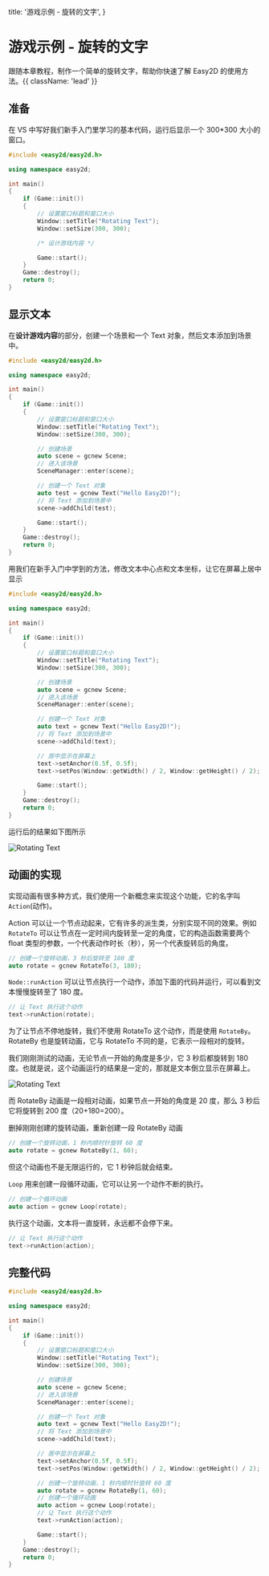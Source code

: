   title: '游戏示例 - 旋转的文字',
}

# 游戏示例 - 旋转的文字

跟随本章教程，制作一个简单的旋转文字，帮助你快速了解 Easy2D 的使用方法。{{ className: 'lead' }}

## 准备

在 VS 中写好我们新手入门里学习的基本代码，运行后显示一个 300*300 大小的窗口。

```cpp {{ title: "main.cpp" }}
#include <easy2d/easy2d.h>

using namespace easy2d;

int main()
{
    if (Game::init())
    {
        // 设置窗口标题和窗口大小
        Window::setTitle("Rotating Text");
        Window::setSize(300, 300);

        /* 设计游戏内容 */

        Game::start();
    }
    Game::destroy();
    return 0;
}
```

## 显示文本

在**设计游戏内容**的部分，创建一个场景和一个 Text 对象，然后文本添加到场景中。

```cpp {{ title: "main.cpp" }}
#include <easy2d/easy2d.h>

using namespace easy2d;

int main()
{
    if (Game::init())
    {
        // 设置窗口标题和窗口大小
        Window::setTitle("Rotating Text");
        Window::setSize(300, 300);

        // 创建场景
        auto scene = gcnew Scene;
        // 进入该场景
        SceneManager::enter(scene);

        // 创建一个 Text 对象
        auto test = gcnew Text("Hello Easy2D!");
        // 将 Text 添加到场景中
        scene->addChild(test);

        Game::start();
    }
    Game::destroy();
    return 0;
}
```

用我们在新手入门中学到的方法，修改文本中心点和文本坐标，让它在屏幕上居中显示

```cpp {{ title: "main.cpp" }}
#include <easy2d/easy2d.h>

using namespace easy2d;

int main()
{
    if (Game::init())
    {
        // 设置窗口标题和窗口大小
        Window::setTitle("Rotating Text");
        Window::setSize(300, 300);

        // 创建场景
        auto scene = gcnew Scene;
        // 进入该场景
        SceneManager::enter(scene);

        // 创建一个 Text 对象
        auto text = gcnew Text("Hello Easy2D!");
        // 将 Text 添加到场景中
        scene->addChild(text);

        // 居中显示在屏幕上
        text->setAnchor(0.5f, 0.5f);
        text->setPos(Window::getWidth() / 2, Window::getHeight() / 2);

        Game::start();
    }
    Game::destroy();
    return 0;
}
```

运行后的结果如下图所示

![Rotating Text](/assets/images/tutorial/demo/rotating-text/1.png)

## 动画的实现

实现动画有很多种方式，我们使用一个新概念来实现这个功能，它的名字叫 `Action`(动作)。

Action 可以让一个节点动起来，它有许多的派生类，分别实现不同的效果。例如 `RotateTo` 可以让节点在一定时间内旋转至一定的角度，它的构造函数需要两个 float 类型的参数，一个代表动作时长（秒），另一个代表旋转后的角度。

```cpp
// 创建一个旋转动画，3 秒后旋转至 180 度
auto rotate = gcnew RotateTo(3, 180);
```

`Node::runAction` 可以让节点执行一个动作，添加下面的代码并运行，可以看到文本慢慢旋转至了 180 度。

```cpp
// 让 Text 执行这个动作
text->runAction(rotate);
```

为了让节点不停地旋转，我们不使用 RotateTo 这个动作，而是使用 `RotateBy`。RotateBy 也是旋转动画，它与 RotateTo 不同的是，它表示一段相对的旋转。

我们刚刚测试的动画，无论节点一开始的角度是多少，它 3 秒后都旋转到 180 度。也就是说，这个动画运行的结果是一定的，那就是文本倒立显示在屏幕上。

![Rotating Text](/assets/images/tutorial/demo/rotating-text/2.png)

而 RotateBy 动画是一段相对动画，如果节点一开始的角度是 20 度，那么 3 秒后它将旋转到 200 度（20+180=200）。

删掉刚刚创建的旋转动画，重新创建一段 RotateBy 动画

```cpp
// 创建一个旋转动画，1 秒内顺时针旋转 60 度
auto rotate = gcnew RotateBy(1, 60);
```

但这个动画也不是无限运行的，它 1 秒钟后就会结束。

`Loop` 用来创建一段循环动画，它可以让另一个动作不断的执行。

```cpp
// 创建一个循环动画
auto action = gcnew Loop(rotate);
```

执行这个动画，文本将一直旋转，永远都不会停下来。

```cpp
// 让 Text 执行这个动作
text->runAction(action);
```

## 完整代码

```cpp {{ title: "main.cpp" }}
#include <easy2d/easy2d.h>

using namespace easy2d;

int main()
{
    if (Game::init())
    {
        // 设置窗口标题和窗口大小
        Window::setTitle("Rotating Text");
        Window::setSize(300, 300);

        // 创建场景
        auto scene = gcnew Scene;
        // 进入该场景
        SceneManager::enter(scene);

        // 创建一个 Text 对象
        auto text = gcnew Text("Hello Easy2D!");
        // 将 Text 添加到场景中
        scene->addChild(text);

        // 居中显示在屏幕上
        text->setAnchor(0.5f, 0.5f);
        text->setPos(Window::getWidth() / 2, Window::getHeight() / 2);

        // 创建一个旋转动画，1 秒内顺时针旋转 60 度
        auto rotate = gcnew RotateBy(1, 60);
        // 创建一个循环动画
        auto action = gcnew Loop(rotate);
        // 让 Text 执行这个动作
        text->runAction(action);

        Game::start();
    }
    Game::destroy();
    return 0;
}
```
